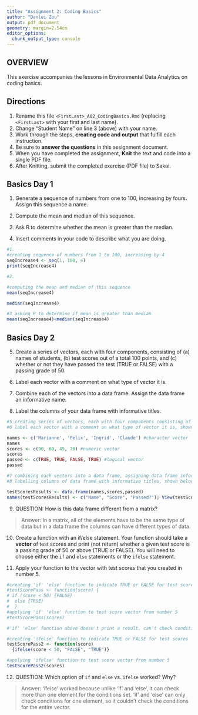 ```yaml
---
title: "Assignment 2: Coding Basics"
author: "Danlei Zou"
output: pdf_document
geometry: margin=2.54cm
editor_options: 
  chunk_output_type: console
---
```


## OVERVIEW

This exercise accompanies the lessons in Environmental Data Analytics on coding basics.

## Directions

1.  Rename this file `<FirstLast>_A02_CodingBasics.Rmd` (replacing `<FirstLast>` with your first and last name).
2.  Change "Student Name" on line 3 (above) with your name.
3.  Work through the steps, **creating code and output** that fulfill each instruction.
4.  Be sure to **answer the questions** in this assignment document.
5.  When you have completed the assignment, **Knit** the text and code into a single PDF file.
6.  After Knitting, submit the completed exercise (PDF file) to Sakai.

## Basics Day 1

1.  Generate a sequence of numbers from one to 100, increasing by fours. Assign this sequence a name.

2.  Compute the mean and median of this sequence.

3.  Ask R to determine whether the mean is greater than the median.

4.  Insert comments in your code to describe what you are doing.


```r
#1. 
#creating sequence of numbers from 1 to 100, increasing by 4
seqIncrease4 <- seq(1, 100, 4)
print(seqIncrease4)

#2. 

#computing the mean and median of this sequence
mean(seqIncrease4)

median(seqIncrease4)

#3 asking R to determine if mean is greater than median
mean(seqIncrease4)<median(seqIncrease4)
```

## Basics Day 2

5.  Create a series of vectors, each with four components, consisting of (a) names of students, (b) test scores out of a total 100 points, and (c) whether or not they have passed the test (TRUE or FALSE) with a passing grade of 50.

6.  Label each vector with a comment on what type of vector it is.

7.  Combine each of the vectors into a data frame. Assign the data frame an informative name.

8.  Label the columns of your data frame with informative titles.

```r
#5 creating series of vectors, each with four components consisting of (a) names of students, (b) test scores out of a total 100 points, and (c) whether or not they have passed the test (TRUE or FALSE) with a passing grade of 50.
#6 label each vector with a comment on what type of vector it is, shown next to each vector

names <- c('Marianne', 'Felix', 'Ingrid', 'Claude') #character vector
names
scores <- c(90, 60, 45, 70) #numeric vector
scores
passed <- c(TRUE, TRUE, FALSE, TRUE) #logical vector
passed

#7 combining each vectors into a data frame, assigning data frame informative name
#8 labelling columns of data frame with informative titles, shown below

testScoresResults <- data.frame(names,scores,passed)
names(testScoresResults) <- c("Name", "Score", "Passed?"); View(testScoreResults)

```

9.  QUESTION: How is this data frame different from a matrix?

> Answer: In a matrix, all of the elements have to be the same type of data but in a data frame the columns can have different types of data.

10. Create a function with an if/else statement. Your function should take a **vector** of test scores and print (not return) whether a given test score is a passing grade of 50 or above (TRUE or FALSE). You will need to choose either the `if` and `else` statements or the `ifelse` statement. 

11. Apply your function to the vector with test scores that you created in number 5.

```r

#creating 'if' 'else' function to indicate TRUE or FALSE for test scores
#testScorePass <- function(score) {
# if (score < 50) {FALSE}
#  else {TRUE}
#  }
#applying 'if' 'else' function to test score vector from number 5
#testScorePass(scores)

#'if' 'else' function above doesn't print a result, can't check conditions with more than one element

#creating 'ifelse' function to indicate TRUE or FALSE for test scores
testScorePass2 <- function(score)
  {ifelse(score < 50, "FALSE", "TRUE")}

#applying 'ifelse' function to test score vector from number 5
testScorePass2(scores)

```

12. QUESTION: Which option of `if` and `else` vs. `ifelse` worked? Why?

> Answer: 'ifelse' worked because unlike 'if' and 'else', it can check more than one element for the conditions set. 'if' and 'else' can only check conditions for one element, so it couldn't check the conditions for the entire vector.

